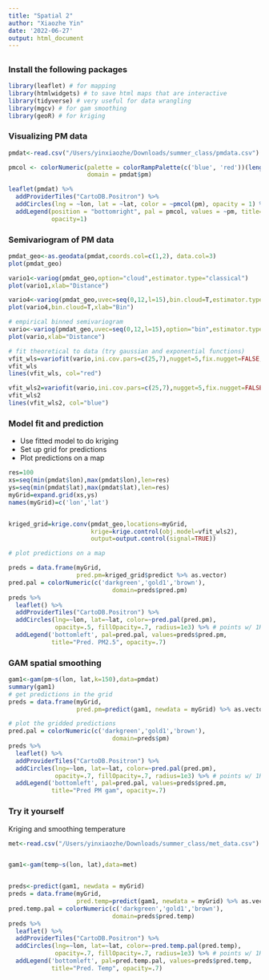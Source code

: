 ```yaml
---
title: "Spatial 2"
author: "Xiaozhe Yin"
date: '2022-06-27'
output: html_document
---
```


## {.tabset}

### Install the following packages

```r
library(leaflet) # for mapping
library(htmlwidgets) # to save html maps that are interactive
library(tidyverse) # very useful for data wrangling
library(mgcv) # for gam smoothing
library(geoR) # for kriging 
```

### Visualizing PM data

```r
pmdat<-read.csv("/Users/yinxiaozhe/Downloads/summer_class/pmdata.csv")

pmcol <- colorNumeric(palette = colorRampPalette(c('blue', 'red'))(length(pmdat$pm)), 
                      domain = pmdat$pm)

leaflet(pmdat) %>% 
  addProviderTiles("CartoDB.Positron") %>%
  addCircles(lng = ~lon, lat = ~lat, color = ~pmcol(pm), opacity = 1) %>%
  addLegend(position = "bottomright", pal = pmcol, values = ~pm, title="PM2.5",
            opacity=1)
```

### Semivariogram of PM data

```r
pmdat_geo<-as.geodata(pmdat,coords.col=c(1,2), data.col=3)
plot(pmdat_geo)

vario1<-variog(pmdat_geo,option="cloud",estimator.type="classical")
plot(vario1,xlab="Distance")

vario4<-variog(pmdat_geo,uvec=seq(0,12,l=15),bin.cloud=T,estimator.type="modulus")
plot(vario4,bin.cloud=T,xlab="Bin")

# empirical binned semivariogram
vario<-variog(pmdat_geo,uvec=seq(0,12,l=15),option="bin",estimator.type="modulus")
plot(vario,xlab="Distance")

# fit theoretical to data (try gaussian and exponential functions)
vfit_wls=variofit(vario,ini.cov.pars=c(25,7),nugget=5,fix.nugget=FALSE,cov.model='gaussian',weights='cressie')
vfit_wls
lines(vfit_wls, col="red")

vfit_wls2=variofit(vario,ini.cov.pars=c(25,7),nugget=5,fix.nugget=FALSE,cov.model='exponential',weights='cressie')
vfit_wls2
lines(vfit_wls2, col="blue")
```

### Model fit and prediction

- Use fitted model to do kriging 
- Set up grid for predictions
- Plot predictions on a map

```r
res=100
xs=seq(min(pmdat$lon),max(pmdat$lon),len=res)
ys=seq(min(pmdat$lat),max(pmdat$lat),len=res)
myGrid=expand.grid(xs,ys)
names(myGrid)=c('lon','lat')


kriged_grid=krige.conv(pmdat_geo,locations=myGrid,
                       krige=krige.control(obj.model=vfit_wls2),
                       output=output.control(signal=TRUE))

# plot predictions on a map

preds = data.frame(myGrid, 
                   pred.pm=kriged_grid$predict %>% as.vector)
pred.pal = colorNumeric(c('darkgreen','gold1','brown'),
                             domain=preds$pred.pm)
preds %>% 
  leaflet() %>% 
  addProviderTiles("CartoDB.Positron") %>% 
  addCircles(lng=~lon, lat=~lat, color=~pred.pal(pred.pm),
             opacity=.5, fillOpacity=.7, radius=1e3) %>% # points w/ 1KM radius
  addLegend('bottomleft', pal=pred.pal, values=preds$pred.pm,
            title="Pred. PM2.5", opacity=.7)
```

### GAM spatial smoothing

```r
gam1<-gam(pm~s(lon, lat,k=150),data=pmdat)
summary(gam1)
# get predictions in the grid
preds = data.frame(myGrid, 
                   pred.pm=predict(gam1, newdata = myGrid) %>% as.vector)

# plot the gridded predictions
pred.pal = colorNumeric(c('darkgreen','gold1','brown'),
                             domain=preds$pm)
preds %>% 
  leaflet() %>% 
  addProviderTiles("CartoDB.Positron") %>% 
  addCircles(lng=~lon, lat=~lat, color=~pred.pal(pred.pm),
             opacity=.7, fillOpacity=.7, radius=1e3) %>% # points w/ 1KM radius
  addLegend('bottomleft', pal=pred.pal, values=preds$pred.pm,
            title="Pred PM gam", opacity=.7)
```

### Try it yourself

Kriging and smoothing temperature

```r
met<-read.csv("/Users/yinxiaozhe/Downloads/summer_class/met_data.csv")


gam1<-gam(temp~s(lon, lat),data=met)


preds<-predict(gam1, newdata = myGrid)
preds = data.frame(myGrid, 
                   pred.temp=predict(gam1, newdata = myGrid) %>% as.vector)
pred.temp.pal = colorNumeric(c('darkgreen','gold1','brown'),
                             domain=preds$pred.temp)
preds %>% 
  leaflet() %>% 
  addProviderTiles("CartoDB.Positron") %>% 
  addCircles(lng=~lon, lat=~lat, color=~pred.temp.pal(pred.temp),
             opacity=.7, fillOpacity=.7, radius=1e3) %>% # points w/ 1KM radius
  addLegend('bottomleft', pal=pred.temp.pal, values=preds$pred.temp,
            title="Pred. Temp", opacity=.7)
```


